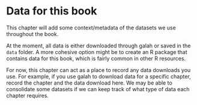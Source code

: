 # Data for this book

This chapter will add some context/metadata of the datasets we use throughout the book.

At the moment, all data is either downloaded through galah or saved in the `data` folder. A more cohesive option might be to create an R package that contains data for this book, which is fairly common in other R resources.

For now, this chapter can act as a place to record any data downloads you use. For example, if you use galah to download data for a specific chapter, record the chapter and the data download here. We may be able to consolidate some datasets if we can keep track of what type of data each chapter requires.
